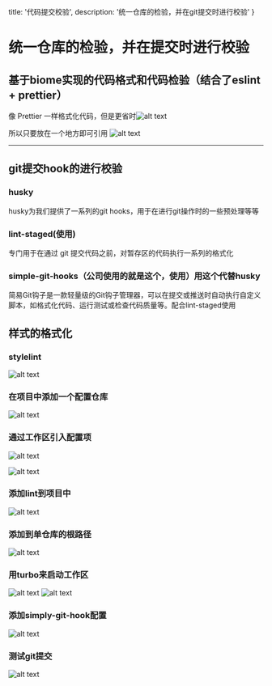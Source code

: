 
  title: '代码提交校验',
  description: '统一仓库的检验，并在git提交时进行校验'
}

# 统一仓库的检验，并在提交时进行校验

## 基于biome实现的代码格式和代码检验（结合了eslint + prettier）

像 Prettier 一样格式化代码，但是更省时![alt text](./image.png)

所以只要放在一个地方即可引用 ![alt text](./image-1.png)

---

## git提交hook的进行校验

### husky

husky为我们提供了一系列的git hooks，用于在进行git操作时的一些预处理等等

### lint-staged(使用)

专门用于在通过 git 提交代码之前，对暂存区的代码执行一系列的格式化

### simple-git-hooks（公司使用的就是这个，使用）用这个代替husky

简易Git钩子是一款轻量级的Git钩子管理器，可以在提交或推送时自动执行自定义脚本，如格式化代码、运行测试或检查代码质量等。配合lint-staged使用

## 样式的格式化

### stylelint

![alt text](./image-2.png)

### 在项目中添加一个配置仓库
![alt text](./image-3.png)

### 通过工作区引入配置项
![alt text](./image-4.png)

![alt text](./image-5.png)

### 添加lint到项目中

![alt text](./image-6.png)

### 添加到单仓库的根路径

![alt text](./image-7.png)


### 用turbo来启动工作区

![alt text](./image-8.png)
![alt text](./image-10.png)

### 添加simply-git-hook配置

![alt text](./image-9.png)

### 测试git提交

![alt text](./image-11.png)